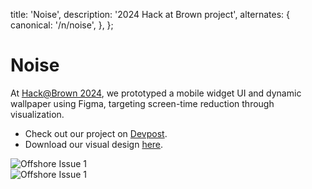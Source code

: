 
  title: 'Noise',
  description:
    '2024 Hack at Brown project',
  alternates: {
    canonical: '/n/noise',
  },
};

# Noise

<AnimatedName />


At [Hack@Brown 2024](https://2024.hackatbrown.org/), we prototyped a mobile widget UI and dynamic wallpaper using Figma, targeting screen-time reduction through visualization.


- Check out our project on [Devpost](https://devpost.com/software/noise-b31ews).
- Download our visual design [here](/noise-design.pdf).

<div className="border border-gray-200  rounded-md p-4">
  <Image src={noise1} alt="Offshore Issue 1" />
</div>


<div className="border border-gray-200  rounded-md p-4">
  <Image src={noise2} alt="Offshore Issue 1" />
</div>

